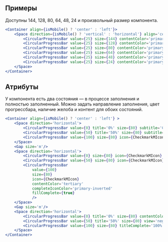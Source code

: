 ## Примеры

Доступны 144, 128, 80, 64, 48, 24 и произвольный размер компонента.

```jsx live mobileHeight={652}
<Container align={isMobile() ? 'center' : 'left'}>
    <Space direction={isMobile() ? 'vertical' : 'horizontal'} align='center' size={24}>
        <CircularProgressBar value={25} size={144} contentColor='primary' />
        <CircularProgressBar value={25} size={128} contentColor='primary' />
        <CircularProgressBar value={25} size={80} contentColor='primary' />
        <CircularProgressBar value={25} size={64} contentColor='primary' />
        <CircularProgressBar value={25} size={48} contentColor='primary' />
        <CircularProgressBar value={25} size={24} contentColor='primary' />
    </Space>
</Container>
```

## Атрибуты

У компонента есть два состояния — в процессе заполнения и полностью заполненный. 
Можно задать направление заполнения, цвет прогрессбара, наличие желоба и контент для обоих состояний.

```jsx live
<Container align={isMobile() ? 'center' : 'left'} >
    <Space direction='horizontal'>
        <CircularProgressBar value={0} title='0%' size={80} subtitle='Caption' contentColor='primary' />
        <CircularProgressBar value={50} title='50%' size={80} subtitle='Caption' contentColor='primary'/>
        <CircularProgressBar value={100} size={80} icon={CheckmarkMIcon} contentColor='tertiary' completeIconColor='positive'/>
    </Space>
    <Gap size='m'/>
    <Space direction='horizontal'>
        <CircularProgressBar value={0} size={80} icon={CheckmarkMIcon} contentColor='tertiary' />
        <CircularProgressBar value={50} size={80} icon={CheckmarkMIcon} contentColor='tertiary' />
        <CircularProgressBar 
            value={100} 
            size={80} 
            icon={CheckmarkMIcon} 
            contentColor='tertiary'
            completeIconColor='primary-inverted'
            fillComplete={true}
            />
    </Space>
    <Gap size='m'/>
    <Space direction='horizontal'>
        <CircularProgressBar value={0} title='0%' size={80} contentColor='primary' />
        <CircularProgressBar value={50} title='50%' size={80} view='negative' contentColor='primary'/>
        <CircularProgressBar value={100} size={80} titleComplete='100%' view='negative' completeTextColor='negative'/>
    </Space>
</Container>
```
